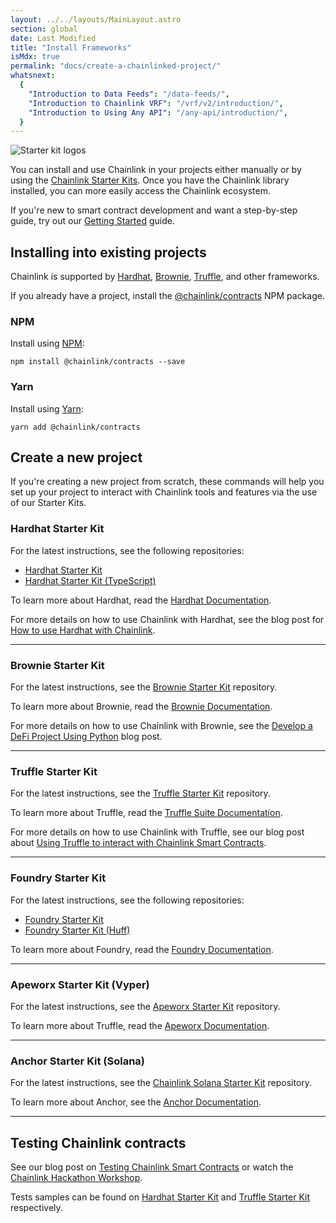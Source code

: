 ```yaml
---
layout: ../../layouts/MainLayout.astro
section: global
date: Last Modified
title: "Install Frameworks"
isMdx: true
permalink: "docs/create-a-chainlinked-project/"
whatsnext:
  {
    "Introduction to Data Feeds": "/data-feeds/",
    "Introduction to Chainlink VRF": "/vrf/v2/introduction/",
    "Introduction to Using Any API": "/any-api/introduction/",
  }
---
```



![Starter kit logos](/images/starter-kit-images/starter-kits.webp)

You can install and use Chainlink in your projects either manually or by using the [Chainlink Starter Kits](https://github.com/smartcontractkit/starter-kits). Once you have the Chainlink library installed, you can more easily access the Chainlink ecosystem.

<Aside type="note" title="Important">

If you're new to smart contract development and want a step-by-step guide, try out our [Getting Started](/getting-started/conceptual-overview/) guide.

</Aside>

## Installing into existing projects

Chainlink is supported by [Hardhat](http://hardhat.org), [Brownie](https://eth-brownie.readthedocs.io/en/stable), [Truffle](https://www.trufflesuite.com), and other frameworks.

If you already have a project, install the [@chainlink/contracts](https://www.npmjs.com/package/@chainlink/contracts) NPM package.

### NPM

Install using [NPM](https://www.npmjs.com/):

```shell npm
npm install @chainlink/contracts --save
```

### Yarn

Install using [Yarn](https://yarnpkg.com/):

```shell yarn
yarn add @chainlink/contracts
```

## Create a new project

If you're creating a new project from scratch, these commands will help you set up your project to interact with Chainlink tools and features via the use of our Starter Kits.

### Hardhat Starter Kit

For the latest instructions, see the following repositories:

- [Hardhat Starter Kit](https://github.com/smartcontractkit/hardhat-starter-kit)
- [Hardhat Starter Kit (TypeScript)](https://github.com/smartcontractkit/hardhat-starter-kit/tree/typescript)

To learn more about Hardhat, read the [Hardhat Documentation](https://hardhat.org/getting-started/).

For more details on how to use Chainlink with Hardhat, see the blog post for [How to use Hardhat with Chainlink](https://blog.chain.link/using-chainlink-with-hardhat/).

---

### Brownie Starter Kit

For the latest instructions, see the [Brownie Starter Kit](https://github.com/smartcontractkit/chainlink-mix) repository.

To learn more about Brownie, read the [Brownie Documentation](https://eth-brownie.readthedocs.io/en/stable/).

For more details on how to use Chainlink with Brownie, see the [Develop a DeFi Project Using Python](https://blog.chain.link/develop-python-defi-project/) blog post.

---

### Truffle Starter Kit

For the latest instructions, see the [Truffle Starter Kit](https://github.com/smartcontractkit/truffle-starter-kit) repository.

To learn more about Truffle, read the [Truffle Suite Documentation](https://trufflesuite.com/docs/).

For more details on how to use Chainlink with Truffle, see our blog post about [Using Truffle to interact with Chainlink Smart Contracts](https://www.trufflesuite.com/blog/using-truffle-to-interact-with-chainlink-smart-contracts).

---

### Foundry Starter Kit

For the latest instructions, see the following repositories:

- [Foundry Starter Kit](https://github.com/smartcontractkit/foundry-starter-kit)
- [Foundry Starter Kit (Huff)](https://github.com/smartcontractkit/huff-starter-kit)

To learn more about Foundry, read the [Foundry Documentation](https://book.getfoundry.sh/).

---

### Apeworx Starter Kit (Vyper)

For the latest instructions, see the [Apeworx Starter Kit](https://github.com/smartcontractkit/apeworx-starter-kit) repository.

To learn more about Truffle, read the [Apeworx Documentation](https://docs.apeworx.io/ape/stable/).

---

### Anchor Starter Kit (Solana)

For the latest instructions, see the [Chainlink Solana Starter Kit](https://github.com/smartcontractkit/solana-starter-kit) repository.

To learn more about Anchor, see the [Anchor Documentation](https://www.anchor-lang.com/).

---

## Testing Chainlink contracts

See our blog post on [Testing Chainlink Smart Contracts](https://blog.chain.link/testing-chainlink-smart-contracts/) or watch the [Chainlink Hackathon Workshop](https://www.youtube.com/watch?v=d8SqLaH8pu0).

Tests samples can be found on [Hardhat Starter Kit](https://github.com/smartcontractkit/hardhat-starter-kit/tree/main/test) and [Truffle Starter Kit](https://github.com/smartcontractkit/truffle-starter-kit/tree/master/test) respectively.
